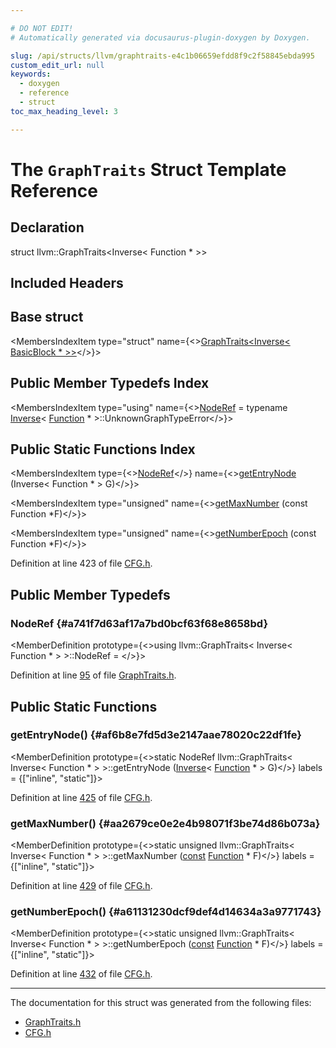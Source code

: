 ```yaml
---

# DO NOT EDIT!
# Automatically generated via docusaurus-plugin-doxygen by Doxygen.

slug: /api/structs/llvm/graphtraits-e4c1b06659efdd8f9c2f58845ebda995
custom_edit_url: null
keywords:
  - doxygen
  - reference
  - struct
toc_max_heading_level: 3

---
```





# The `GraphTraits` Struct Template Reference

<DoxygenPage pluginConfig={pluginConfig}>



## Declaration

<CodeBlock>struct llvm::GraphTraits&lt;Inverse&lt; Function &#42; &gt;&gt;</CodeBlock>

## Included Headers

<IncludesList>
<IncludesListItem
  filePath="llvm/IR/CFG.h"
  permalink="/docs/api/files/include/include/llvm/include/llvm/ir/cfg-h"
  isLocal="true" />
</IncludesList>

## Base struct

<MembersIndex>

<MembersIndexItem
  type="struct"
  name={<><a href="/docs/api/structs/llvm/graphtraits-973e7b08b5b5818a1d5c6c69da1fa05b">GraphTraits&lt;Inverse&lt; BasicBlock &#42; &gt;&gt;</a></>}>
</MembersIndexItem>

</MembersIndex>

## Public Member Typedefs Index

<MembersIndex>

<MembersIndexItem
  type="using"
  name={<><a href="/docs/api/structs/llvm/graphtraits/#a741f7d63af17a7bd0bcf63f68e8658bd">NodeRef</a> = typename <a href="/docs/api/structs/llvm/inverse">Inverse</a>&lt; <a href="/docs/api/classes/llvm/function">Function</a> &#42; &gt;::UnknownGraphTypeError</>}>
</MembersIndexItem>

</MembersIndex>

## Public Static Functions Index

<MembersIndex>

<MembersIndexItem
  type={<><a href="/docs/api/structs/llvm/graphtraits/#a741f7d63af17a7bd0bcf63f68e8658bd">NodeRef</a></>}
  name={<><a href="#af6b8e7fd5d3e2147aae78020c22df1fe">getEntryNode</a> (Inverse&lt; Function &#42; &gt; G)</>}>
</MembersIndexItem>

<MembersIndexItem
  type="unsigned"
  name={<><a href="#aa2679ce0e2e4b98071f3be74d86b073a">getMaxNumber</a> (const Function &#42;F)</>}>
</MembersIndexItem>

<MembersIndexItem
  type="unsigned"
  name={<><a href="#a61131230dcf9def4d14634a3a9771743">getNumberEpoch</a> (const Function &#42;F)</>}>
</MembersIndexItem>

</MembersIndex>


Definition at line 423 of file <a href="/docs/api/files/include/include/llvm/include/llvm/ir/cfg-h">CFG.h</a>.

<SectionDefinition>

## Public Member Typedefs

### NodeRef {#a741f7d63af17a7bd0bcf63f68e8658bd}

<MemberDefinition
  prototype={<>using llvm::GraphTraits&lt; Inverse&lt; Function &#42; &gt; &gt;::NodeRef = </>}>

Definition at line <a href="/docs/api/files/include/include/llvm/include/llvm/adt/graphtraits-h/#l00095">95</a> of file <a href="/docs/api/files/include/include/llvm/include/llvm/adt/graphtraits-h">GraphTraits.h</a>.
</MemberDefinition>

</SectionDefinition>

<SectionDefinition>

## Public Static Functions

### getEntryNode() {#af6b8e7fd5d3e2147aae78020c22df1fe}

<MemberDefinition
  prototype={<>static NodeRef llvm::GraphTraits&lt; Inverse&lt; Function &#42; &gt; &gt;::getEntryNode (<a href="/docs/api/structs/llvm/inverse">Inverse</a>&lt; <a href="/docs/api/classes/llvm/function">Function</a> &#42; &gt; G)</>}
  labels = {["inline", "static"]}>

Definition at line <a href="/docs/api/files/include/include/llvm/include/llvm/ir/cfg-h/#l00425">425</a> of file <a href="/docs/api/files/include/include/llvm/include/llvm/ir/cfg-h">CFG.h</a>.
</MemberDefinition>

### getMaxNumber() {#aa2679ce0e2e4b98071f3be74d86b073a}

<MemberDefinition
  prototype={<>static unsigned llvm::GraphTraits&lt; Inverse&lt; Function &#42; &gt; &gt;::getMaxNumber (<a href="/docs/api/files/lib/lib/target/lib/target/aarch64/aarch64promoteconstant-cpp/#a90f8350fecae261c25be85d38b451bff">const</a> <a href="/docs/api/classes/llvm/function">Function</a> &#42; F)</>}
  labels = {["inline", "static"]}>

Definition at line <a href="/docs/api/files/include/include/llvm/include/llvm/ir/cfg-h/#l00429">429</a> of file <a href="/docs/api/files/include/include/llvm/include/llvm/ir/cfg-h">CFG.h</a>.
</MemberDefinition>

### getNumberEpoch() {#a61131230dcf9def4d14634a3a9771743}

<MemberDefinition
  prototype={<>static unsigned llvm::GraphTraits&lt; Inverse&lt; Function &#42; &gt; &gt;::getNumberEpoch (<a href="/docs/api/files/lib/lib/target/lib/target/aarch64/aarch64promoteconstant-cpp/#a90f8350fecae261c25be85d38b451bff">const</a> <a href="/docs/api/classes/llvm/function">Function</a> &#42; F)</>}
  labels = {["inline", "static"]}>

Definition at line <a href="/docs/api/files/include/include/llvm/include/llvm/ir/cfg-h/#l00432">432</a> of file <a href="/docs/api/files/include/include/llvm/include/llvm/ir/cfg-h">CFG.h</a>.
</MemberDefinition>

</SectionDefinition>

<hr/>

The documentation for this struct was generated from the following files:

<ul>
<li><a href="/docs/api/files/include/include/llvm/include/llvm/adt/graphtraits-h">GraphTraits.h</a></li>
<li><a href="/docs/api/files/include/include/llvm/include/llvm/ir/cfg-h">CFG.h</a></li>
</ul>

</DoxygenPage>
